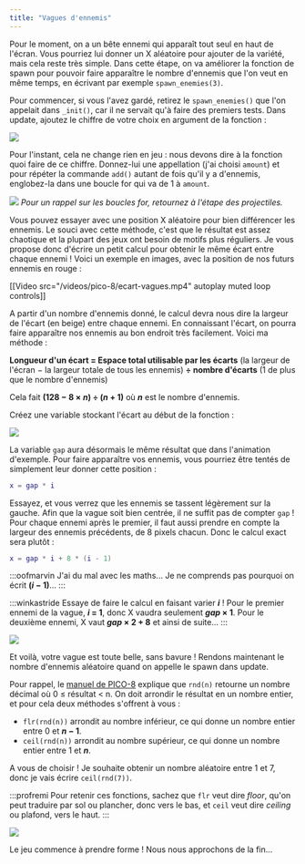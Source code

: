 ```yaml
---
title: "Vagues d'ennemis"
---
```


Pour le moment, on a un bête ennemi qui apparaît tout seul en haut de l'écran. Vous pourriez lui donner un X aléatoire pour ajouter de la variété, mais cela reste très simple. Dans cette étape, on va améliorer la fonction de spawn pour pouvoir faire apparaître le nombre d'ennemis que l'on veut en même temps, en écrivant par exemple `spawn_enemies(3)`.

Pour commencer, si vous l'avez gardé, retirez le `spawn_enemies()` que l'on appelait dans `_init()`, car il ne servait qu'à faire des premiers tests. Dans update, ajoutez le chiffre de votre choix en argument de la fonction :

![](./spawn-enemies-3.png)

Pour l'instant, cela ne change rien en jeu : nous devons dire à la fonction quoi faire de ce chiffre. Donnez-lui une appellation (j'ai choisi `amount`) et pour répéter la commande `add()` autant de fois qu'il y a d'ennemis, englobez-la dans une boucle for qui va de 1 à `amount`.

![](./spawn-enemies-amount.png)
*Pour un rappel sur les boucles for, retournez à l'étape des projectiles.*

Vous pouvez essayer avec une position X aléatoire pour bien différencer les ennemis. Le souci avec cette méthode, c'est que le résultat est assez chaotique et la plupart des jeux ont besoin de motifs plus réguliers. Je vous propose donc d'écrire un petit calcul pour obtenir le même écart entre chaque ennemi ! Voici un exemple en images, avec la position de nos futurs ennemis en rouge :

[[Video src="/videos/pico-8/ecart-vagues.mp4" autoplay muted loop controls]]

A partir d'un nombre d'ennemis donné, le calcul devra nous dire la largeur de l'écart (en beige) entre chaque ennemi. En connaissant l'écart, on pourra faire apparaître nos ennemis au bon endroit très facilement. Voici ma méthode :

**Longueur d'un écart = Espace total utilisable par les écarts** (la largeur de l'écran − la largeur totale de tous les ennemis) **÷ nombre d'écarts** (1 de plus que le nombre d'ennemis)

Cela fait **(128 − 8 × *n*) ÷ (*n* + 1)** où ***n*** est le nombre d'ennemis.

Créez une variable stockant l'écart au début de la fonction :

![](./calcul-gap.png)

La variable `gap` aura désormais le même résultat que dans l'animation d'exemple. Pour faire apparaître vos ennemis, vous pourriez être tentés de simplement leur donner cette position :

```lua
x = gap * i
```

Essayez, et vous verrez que les ennemis se tassent légèrement sur la gauche. Afin que la vague soit bien centrée, il ne suffit pas de compter `gap` ! Pour chaque ennemi après le premier, il faut aussi prendre en compte la largeur des ennemis précédents, de 8 pixels chacun. Donc le calcul exact sera plutôt :

```lua
x = gap * i + 8 * (i - 1)
```

:::oofmarvin
J'ai du mal avec les maths... Je ne comprends pas pourquoi on écrit **(*i* − 1)**...
:::

:::winkastride
Essaye de faire le calcul en faisant varier ***i*** ! Pour le premier ennemi de la vague, ***i* = 1**, donc X vaudra seulement ***gap* × 1**. Pour le deuxième ennemi, X vaut ***gap* × 2 + 8** et ainsi de suite...
:::

![](./x-gap.png)

Et voilà, votre vague est toute belle, sans bavure ! Rendons maintenant le nombre d'ennemis aléatoire quand on appelle le spawn dans update.

Pour rappel, le [manuel de PICO-8](https://www.lexaloffle.com/dl/docs/pico-8_manual.html#RND) explique que `rnd(n)` retourne un nombre décimal où 0 ≤ résultat \< n. On doit arrondir le résultat en un nombre entier, et pour cela deux méthodes s'offrent à vous :

- `flr(rnd(n))` arrondit au nombre inférieur, ce qui donne un nombre entier entre 0 et ***n* − 1**.
- `ceil(rnd(n))` arrondit au nombre supérieur, ce qui donne un nombre entier entre 1 et ***n***.

A vous de choisir ! Je souhaite obtenir un nombre aléatoire entre 1 et 7, donc je vais écrire `ceil(rnd(7))`.

:::profremi
Pour retenir ces fonctions, sachez que `flr` veut dire *floor*, qu'on peut traduire par sol ou plancher, donc vers le bas, et `ceil` veut dire *ceiling* ou plafond, vers le haut.
:::

![](./ceil-random-7.png)

Le jeu commence à prendre forme ! Nous nous approchons de la fin...
